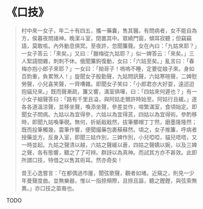 # 《口技》

> 村中來一女子，年二十有四五，攜一藥囊，售其醫。有問病者，女不能自為方，俟暮夜問諸神。晚潔斗室，閉置其中。眾繞門窗，傾耳寂聽；但竊竊語，莫敢咳。內外動息俱冥。至夜許，忽聞簾聲。女在內曰：「九姑來耶？」一女子答云：「來矣。」又曰：「臘梅從九姑耶？」似一婢答云：「來矣。」三人絮語間雜，刺刺不休。俄聞簾鉤復動，女曰：「六姑至矣。」亂言曰：「春梅亦抱小郎子來耶？」一女曰：「拗哥子！嗚嗚不睡，定要從娘子來。身如百鈞重，負累煞人！」旋聞女子殷勤聲，九姑問訊聲，六姑寒暄聲，二婢慰勞聲，小兒喜笑聲，一齊嘈雜。即聞女子笑曰：「小郎君亦大好耍，遠迢迢抱貓兒來。」既而聲漸疏，簾又響，滿室俱嘩，曰：「四姑來何遲也？」有一小女子細聲答曰：「路有千里且溢，與阿姑走爾許時始至。阿姑行且緩。」遂各各道溫涼聲，並移坐聲，喚添坐聲，參差並作，喧繁滿室，食頃始定。即聞女子問病。九姑以為宜得參，六姑以為宜得芪，四姑以為宜得術。參酌移時，即聞九姑喚筆硯。無何，折紙戢戢然，拔筆擲帽丁丁然，磨墨隆隆然；既而投筆觸幾，震筆作響，便聞撮藥包裹蘇蘇然。頃之，女子推簾，呼病者授藥並方。反身入室，即聞三姑作別，三婢作別，小兒啞啞，貓兒唔唔，又一時並起。九姑之聲清以越，六姑之聲緩以蒼，四姑之聲嬌以婉，以及三婢之聲，各有態響，聽之了了可辨。群訝以為真神。而試其方亦不甚效。此即所謂口技，特借之以售其術耳。然亦奇矣！
>
> 昔王心逸嘗言：「在都偶過市廛，聞弦歌聲，觀者如堵。近窺之，則見一少年曼聲度曲。並無樂器，惟以一指捺頰際，且捺且謳，聽之鏗鏗，與弦索無異。」亦口技之苗裔也。

TODO